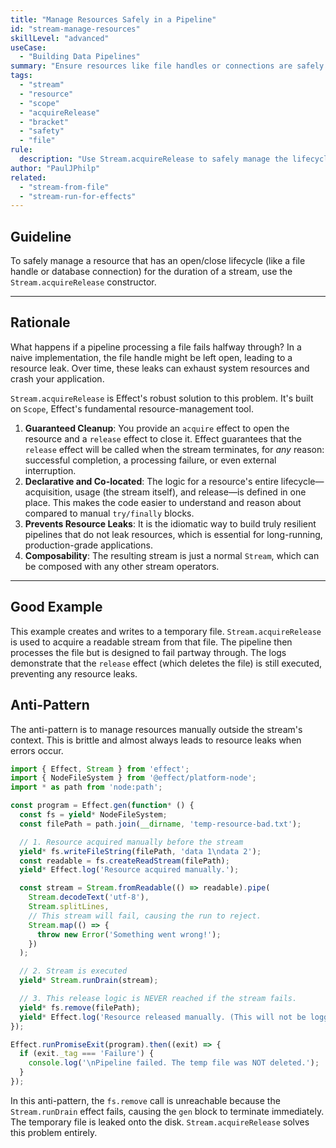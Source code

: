 ```yaml
---
title: "Manage Resources Safely in a Pipeline"
id: "stream-manage-resources"
skillLevel: "advanced"
useCase:
  - "Building Data Pipelines"
summary: "Ensure resources like file handles or connections are safely acquired at the start of a pipeline and always released at the end, even on failure."
tags:
  - "stream"
  - "resource"
  - "scope"
  - "acquireRelease"
  - "bracket"
  - "safety"
  - "file"
rule:
  description: "Use Stream.acquireRelease to safely manage the lifecycle of a resource within a pipeline."
author: "PaulJPhilp"
related:
  - "stream-from-file"
  - "stream-run-for-effects"
---
```


## Guideline

To safely manage a resource that has an open/close lifecycle (like a file handle or database connection) for the duration of a stream, use the `Stream.acquireRelease` constructor.

---

## Rationale

What happens if a pipeline processing a file fails halfway through? In a naive implementation, the file handle might be left open, leading to a resource leak. Over time, these leaks can exhaust system resources and crash your application.

`Stream.acquireRelease` is Effect's robust solution to this problem. It's built on `Scope`, Effect's fundamental resource-management tool.

1.  **Guaranteed Cleanup**: You provide an `acquire` effect to open the resource and a `release` effect to close it. Effect guarantees that the `release` effect will be called when the stream terminates, for *any* reason: successful completion, a processing failure, or even external interruption.
2.  **Declarative and Co-located**: The logic for a resource's entire lifecycle—acquisition, usage (the stream itself), and release—is defined in one place. This makes the code easier to understand and reason about compared to manual `try/finally` blocks.
3.  **Prevents Resource Leaks**: It is the idiomatic way to build truly resilient pipelines that do not leak resources, which is essential for long-running, production-grade applications.
4.  **Composability**: The resulting stream is just a normal `Stream`, which can be composed with any other stream operators.

---

## Good Example

This example creates and writes to a temporary file. `Stream.acquireRelease` is used to acquire a readable stream from that file. The pipeline then processes the file but is designed to fail partway through. The logs demonstrate that the `release` effect (which deletes the file) is still executed, preventing any resource leaks.

<Example path="./src/stream-manage-resources.ts" />

## Anti-Pattern

The anti-pattern is to manage resources manually outside the stream's context. This is brittle and almost always leads to resource leaks when errors occur.

```typescript
import { Effect, Stream } from 'effect';
import { NodeFileSystem } from '@effect/platform-node';
import * as path from 'node:path';

const program = Effect.gen(function* () {
  const fs = yield* NodeFileSystem;
  const filePath = path.join(__dirname, 'temp-resource-bad.txt');

  // 1. Resource acquired manually before the stream
  yield* fs.writeFileString(filePath, 'data 1\ndata 2');
  const readable = fs.createReadStream(filePath);
  yield* Effect.log('Resource acquired manually.');

  const stream = Stream.fromReadable(() => readable).pipe(
    Stream.decodeText('utf-8'),
    Stream.splitLines,
    // This stream will fail, causing the run to reject.
    Stream.map(() => {
      throw new Error('Something went wrong!');
    })
  );

  // 2. Stream is executed
  yield* Stream.runDrain(stream);

  // 3. This release logic is NEVER reached if the stream fails.
  yield* fs.remove(filePath);
  yield* Effect.log('Resource released manually. (This will not be logged)');
});

Effect.runPromiseExit(program).then((exit) => {
  if (exit._tag === 'Failure') {
    console.log('\nPipeline failed. The temp file was NOT deleted.');
  }
});
```

In this anti-pattern, the `fs.remove` call is unreachable because the `Stream.runDrain` effect fails, causing the `gen` block to terminate immediately. The temporary file is leaked onto the disk. `Stream.acquireRelease` solves this problem entirely.